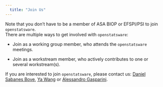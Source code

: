 ```yaml
---
  title: "Join Us"
---
```


Note that you don't have to be a member of ASA BIOP or EFSPI/PSI to join `openstatsware`. \
There are multiple ways to get involved with `openstatsware`:

-   Join as a working group member, who attends the `openstatsware` meetings.

-   Join as a workstream member, who actively contributes to one or several workstream(s).

If you are interested to join `openstatsware`, please contact us: [Daniel Sabanes Bove](mailto:daniel@rconis.com), [Ya Wang](mailto:ya.wang10@gilead.com) or [Alessandro Gasparini](alessandro.gasparini@reddooranalytics.se).
